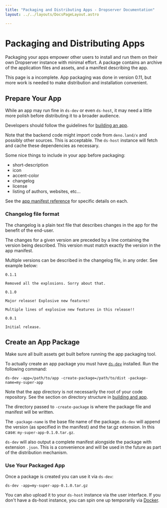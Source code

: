 ```yaml
---
title: "Packaging and Distributing Apps - Dropserver Documentation"
layout: ../../layouts/DocsPageLayout.astro

---
```



# Packaging and Distributing Apps

<ValidVersion from="0.12.0"></ValidVersion>

Packaging your apps empower other users to install and run them on their own Dropserver instance with minimal effort. A package contains an archive of the application files and assets, and a manifest describing the app.

<Note>This page is a incomplete. App packaging was done in version 0.11, but more work is needed to make distribution and installation convenient.</Note>

## Prepare Your App

While an app may run fine in `ds-dev` or even `ds-host`, it may need a little more polish before distributing it to a broader audience.

Developers should follow the guidelines for [building an app](building-dropserver-app).

Note that the backend code might import code from `deno.land/x` and possibly other sources. This is acceptable. The `ds-host` instance will fetch and cache these dependencies as necessary.

Some nice things to include in your app before packaging:

- short-description
- icon
- accent-color
- changelog
- license
- listing of authors, websites, etc...

See the [app manifest reference](app-manifest-ref) for specific details on each.

### Changelog file format

The changelog is a plain text file that describes changes in the app for the benefit of the end-user.

The changes for a given version are preceded by a line containing the version being described. This version must match exactly the version in the app manifest.

Multiple versions can be described in the changelog file, in any order. See example below:

```
0.1.1

Removed all the explosions. Sorry about that.

0.1.0

Major release! Explosive new features!

Multiple lines of explosive new features in this release!!

0.0.1

Initial release.
```

## Create an App Package

Make sure all built assets get built before running the app packaging tool.

To actually create an app package you must have [`ds-dev`](ds-dev) installed. Run the following command:

```
ds-dev -app=/path/to/app -create-package=/path/to/dist -package-name=my-super-app
```  

Note that the app directory is not necessarily the root of your code repository. See the section on directory structure in [building and app](building-dropserver-app).

The directory passed to `-create-package` is where the package file and manifest will be written.

The `-package-name` is the base file name of the package. `ds-dev` will append the version (as specified in the manifest) and the tar.gz extension. In this case: `my-super-app-0.1.0.tar.gz`.

`ds-dev` will also output a complete manifest alongside the package with extension `.json`. This is a convenience and will be used in the future as part of the distribution mechanism.

### Use Your Packaged App

Once a package is created you can use it via `ds-dev`:

```
ds-dev -app=my-super-app-0.1.0.tar.gz
```

You can also upload it to your `ds-host` instance via the user interface. If you don't have a ds-host instance, you can spin one up temporarily via [Docker](ds-host-docker).


